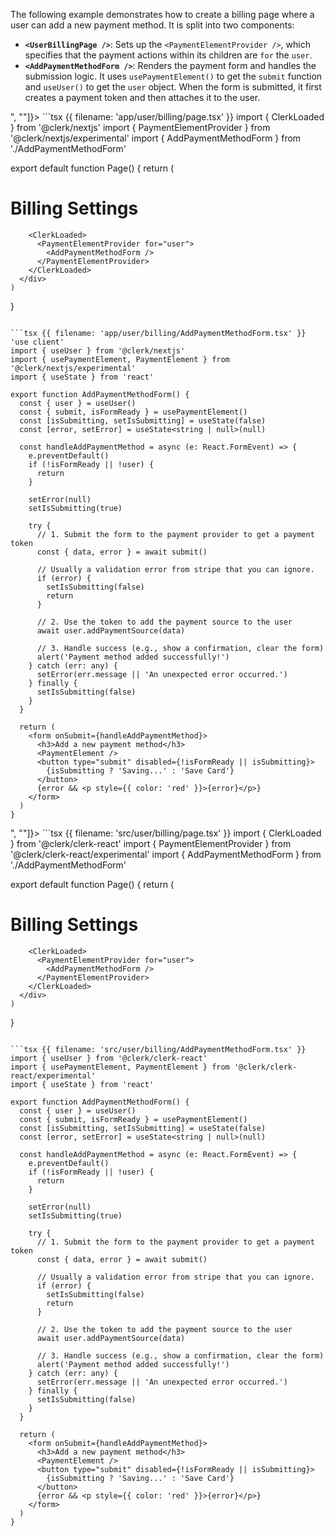The following example demonstrates how to create a billing page where a user can add a new payment method. It is split into two components:

- **`<UserBillingPage />`**: Sets up the `<PaymentElementProvider />`, which specifies that the payment actions within its children are `for` the `user`.
- **`<AddPaymentMethodForm />`**: Renders the payment form and handles the submission logic. It uses `usePaymentElement()` to get the `submit` function and `useUser()` to get the `user` object. When the form is submitted, it first creates a payment token and then attaches it to the user.

<If sdk="nextjs">
<CodeBlockTabs options={["<UserBillingPage />", "<AddPaymentMethodForm />"]}>
  ```tsx {{ filename: 'app/user/billing/page.tsx' }}
  import { ClerkLoaded } from '@clerk/nextjs'
  import { PaymentElementProvider } from '@clerk/nextjs/experimental'
  import { AddPaymentMethodForm } from './AddPaymentMethodForm'

  export default function Page() {
    return (
      <div>
        <h1>Billing Settings</h1>

        <ClerkLoaded>
          <PaymentElementProvider for="user">
            <AddPaymentMethodForm />
          </PaymentElementProvider>
        </ClerkLoaded>
      </div>
    )
  }
  ```

  ```tsx {{ filename: 'app/user/billing/AddPaymentMethodForm.tsx' }}
  'use client'
  import { useUser } from '@clerk/nextjs'
  import { usePaymentElement, PaymentElement } from '@clerk/nextjs/experimental'
  import { useState } from 'react'

  export function AddPaymentMethodForm() {
    const { user } = useUser()
    const { submit, isFormReady } = usePaymentElement()
    const [isSubmitting, setIsSubmitting] = useState(false)
    const [error, setError] = useState<string | null>(null)

    const handleAddPaymentMethod = async (e: React.FormEvent) => {
      e.preventDefault()
      if (!isFormReady || !user) {
        return
      }

      setError(null)
      setIsSubmitting(true)

      try {
        // 1. Submit the form to the payment provider to get a payment token
        const { data, error } = await submit()

        // Usually a validation error from stripe that you can ignore.
        if (error) {
          setIsSubmitting(false)
          return
        }

        // 2. Use the token to add the payment source to the user
        await user.addPaymentSource(data)

        // 3. Handle success (e.g., show a confirmation, clear the form)
        alert('Payment method added successfully!')
      } catch (err: any) {
        setError(err.message || 'An unexpected error occurred.')
      } finally {
        setIsSubmitting(false)
      }
    }

    return (
      <form onSubmit={handleAddPaymentMethod}>
        <h3>Add a new payment method</h3>
        <PaymentElement />
        <button type="submit" disabled={!isFormReady || isSubmitting}>
          {isSubmitting ? 'Saving...' : 'Save Card'}
        </button>
        {error && <p style={{ color: 'red' }}>{error}</p>}
      </form>
    )
  }
  ```
</CodeBlockTabs>
</If>

<If sdk="react">
<CodeBlockTabs options={["<UserBillingPage />", "<AddPaymentMethodForm />"]}>
  ```tsx {{ filename: 'src/user/billing/page.tsx' }}
  import { ClerkLoaded } from '@clerk/clerk-react'
  import { PaymentElementProvider } from '@clerk/clerk-react/experimental'
  import { AddPaymentMethodForm } from './AddPaymentMethodForm'

  export default function Page() {
    return (
      <div>
        <h1>Billing Settings</h1>

        <ClerkLoaded>
          <PaymentElementProvider for="user">
            <AddPaymentMethodForm />
          </PaymentElementProvider>
        </ClerkLoaded>
      </div>
    )
  }
  ```

  ```tsx {{ filename: 'src/user/billing/AddPaymentMethodForm.tsx' }}
  import { useUser } from '@clerk/clerk-react'
  import { usePaymentElement, PaymentElement } from '@clerk/clerk-react/experimental'
  import { useState } from 'react'

  export function AddPaymentMethodForm() {
    const { user } = useUser()
    const { submit, isFormReady } = usePaymentElement()
    const [isSubmitting, setIsSubmitting] = useState(false)
    const [error, setError] = useState<string | null>(null)

    const handleAddPaymentMethod = async (e: React.FormEvent) => {
      e.preventDefault()
      if (!isFormReady || !user) {
        return
      }

      setError(null)
      setIsSubmitting(true)

      try {
        // 1. Submit the form to the payment provider to get a payment token
        const { data, error } = await submit()

        // Usually a validation error from stripe that you can ignore.
        if (error) {
          setIsSubmitting(false)
          return
        }

        // 2. Use the token to add the payment source to the user
        await user.addPaymentSource(data)

        // 3. Handle success (e.g., show a confirmation, clear the form)
        alert('Payment method added successfully!')
      } catch (err: any) {
        setError(err.message || 'An unexpected error occurred.')
      } finally {
        setIsSubmitting(false)
      }
    }

    return (
      <form onSubmit={handleAddPaymentMethod}>
        <h3>Add a new payment method</h3>
        <PaymentElement />
        <button type="submit" disabled={!isFormReady || isSubmitting}>
          {isSubmitting ? 'Saving...' : 'Save Card'}
        </button>
        {error && <p style={{ color: 'red' }}>{error}</p>}
      </form>
    )
  }
  ```
</CodeBlockTabs>
</If>